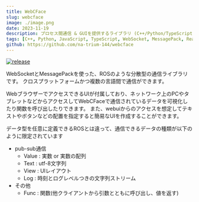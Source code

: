 ```yaml
---
title: WebCFace
slug: webcface
image: ./image.png
date: 2023-11-19
description: プロセス間通信 & GUIを提供するライブラリ (C++/Python/TypeScript)
tags: [C++, Python, JavaScript, TypeScript, WebSocket, MessagePack, React]
github: https://github.com/na-trium-144/webcface
---
```


[![release](https://img.shields.io/github/v/release/na-trium-144/webcface)](https://github.com/na-trium-144/webcface/releases)

WebSocketとMessagePackを使った、ROSのような分散型の通信ライブラリです。
クロスプラットフォームかつ複数の言語間で通信ができます。

WebブラウザーでアクセスできるUIが付属しており、ネットワーク上のPCやタブレットなどからアクセスしてWebCFaceで通信されているデータを可視化したり関数を呼び出したりできます。
また、webuiからのアクセスを想定してテキストやボタンなどの配置を指定すると簡易なUIを作成することができます。

データ型を任意に定義できるROSとは違って、通信できるデータの種類が以下のように限定されています
* pub-sub通信
	* Value : 実数 or 実数の配列
	* Text : utf-8文字列
	* View : UIレイアウト
	* Log : 時刻とログレベルつきの文字列ストリーム
* その他
	* Func : 関数(他クライアントから引数とともに呼び出し、値を返す)
